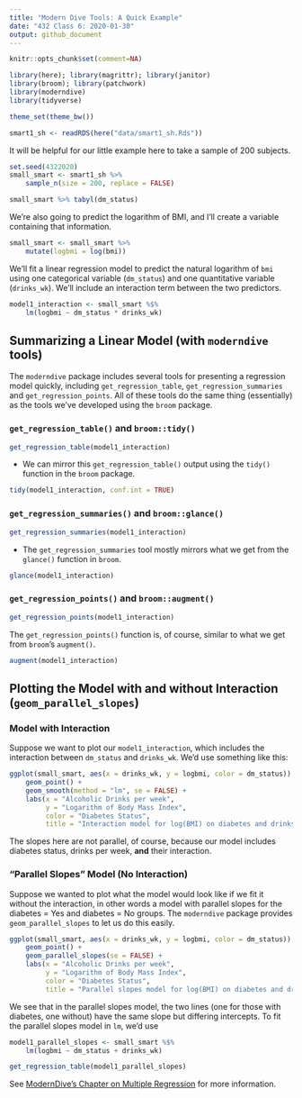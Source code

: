```yaml
---
title: "Modern Dive Tools: A Quick Example"
date: "432 Class 6: 2020-01-30"
output: github_document
---
```


```r
knitr::opts_chunk$set(comment=NA)
```

```r
library(here); library(magrittr); library(janitor)
library(broom); library(patchwork)
library(moderndive)
library(tidyverse)

theme_set(theme_bw())

smart1_sh <- readRDS(here("data/smart1_sh.Rds"))
```

It will be helpful for our little example here to take a sample of 200 subjects.

```r
set.seed(4322020)
small_smart <- smart1_sh %>% 
    sample_n(size = 200, replace = FALSE)

small_smart %>% tabyl(dm_status)
```

We're also going to predict the logarithm of BMI, and I'll create a variable containing that information.

```r
small_smart <- small_smart %>%
    mutate(logbmi = log(bmi))
```

We'll fit a linear regression model to predict the natural logarithm of `bmi` using one categorical variable (`dm_status`) and one quantitative variable (`drinks_wk`). We'll include an interaction term between the two predictors.

```r
model1_interaction <- small_smart %$%
    lm(logbmi ~ dm_status * drinks_wk)
```

## Summarizing a Linear Model (with `moderndive` tools)

The `moderndive` package includes several tools for presenting a regression model quickly, including `get_regression_table`, `get_regression_summaries` and `get_regression_points`. All of these tools do the same thing (essentially) as the tools we've developed using the `broom` package.

### `get_regression_table()` and `broom::tidy()`

```r
get_regression_table(model1_interaction)
```

- We can mirror this `get_regression_table()` output using the `tidy()` function in the `broom` package.

```r
tidy(model1_interaction, conf.int = TRUE)
```

### `get_regression_summaries()` and `broom::glance()`

```r
get_regression_summaries(model1_interaction)
```

- The `get_regression_summaries` tool mostly mirrors what we get from the `glance()` function in `broom`.

```r
glance(model1_interaction)
```

### `get_regression_points()` and `broom::augment()`

```r
get_regression_points(model1_interaction)
```

The `get_regression_points()` function is, of course, similar to what we get from `broom`'s `augment()`.

```r
augment(model1_interaction)
```

## Plotting the Model with and without Interaction (`geom_parallel_slopes`)

### Model with Interaction

Suppose we want to plot our `model1_interaction`, which includes the interaction between `dm_status` and `drinks_wk`. We'd use something like this:

```r
ggplot(small_smart, aes(x = drinks_wk, y = logbmi, color = dm_status)) + 
    geom_point() +
    geom_smooth(method = "lm", se = FALSE) +
    labs(x = "Alcoholic Drinks per week", 
         y = "Logarithm of Body Mass Index",
         color = "Diabetes Status",
         title = "Interaction model for log(BMI) on diabetes and drinks per week") 
```

The slopes here are not parallel, of course, because our model includes diabetes status, drinks per week, **and** their interaction.

### "Parallel Slopes" Model (No Interaction)

Suppose we wanted to plot what the model would look like if we fit it without the interaction, in other words a model with parallel slopes for the diabetes = Yes and diabetes = No groups. The `moderndive` package provides `geom_parallel_slopes` to let us do this easily.

```r
ggplot(small_smart, aes(x = drinks_wk, y = logbmi, color = dm_status)) + 
    geom_point() +
    geom_parallel_slopes(se = FALSE) +
    labs(x = "Alcoholic Drinks per week", 
         y = "Logarithm of Body Mass Index",
         color = "Diabetes Status",
         title = "Parallel slopes model for log(BMI) on diabetes and drinks per week") 
```

We see that in the parallel slopes model, the two lines (one for those with diabetes, one without) have the same slope but differing intercepts. To fit the parallel slopes model in `lm`, we'd use

```r
model1_parallel_slopes <- small_smart %$%
    lm(logbmi ~ dm_status + drinks_wk)

get_regression_table(model1_parallel_slopes)
```

See [ModernDive's Chapter on Multiple Regression](https://moderndive.com/6-multiple-regression.html) for more information.
